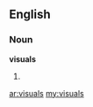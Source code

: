 ==English==

===Noun===
'''visuals'''

# {{plural of|[[visual#Noun|visual]]}} {{i|noun}}

[[ar:visuals]]
[[my:visuals]]